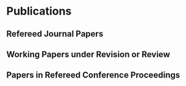 # Publications

<!-- ## Selected Publications

\begingroup
\setlength{\parindent}{-0.5in}
\setlength{\leftskip}{0.5in}

::: {#refs_selected}
:::
\endgroup -->

## Refereed Journal Papers

::: {#refs_journals}
:::

## Working Papers under Revision or Review

::: {#refs_working_paper}
:::

## Papers in Refereed Conference Proceedings

::: {#refs_proceedings}
:::
